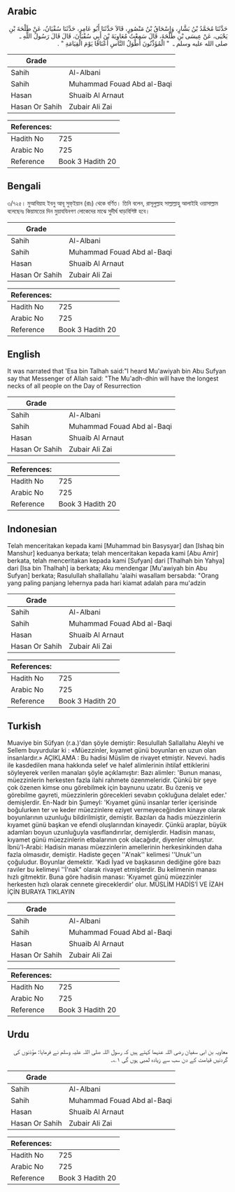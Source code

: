 ## Arabic


<div dir="rtl" lang="ar" style={{fontSize:'larger',backgroundColor:'#f8f9fa',padding:20}}>
حَدَّثَنَا مُحَمَّدُ بْنُ بَشَّارٍ، وَإِسْحَاقُ بْنُ مَنْصُورٍ، قَالاَ حَدَّثَنَا أَبُو عَامِرٍ، حَدَّثَنَا سُفْيَانُ، عَنْ طَلْحَةَ بْنِ يَحْيَى، عَنْ عِيسَى بْنِ طَلْحَةَ، قَالَ سَمِعْتُ مُعَاوِيَةَ بْنَ أَبِي سُفْيَانَ، قَالَ قَالَ رَسُولُ اللَّهِ ـ صلى الله عليه وسلم ـ ‏ "‏ الْمُؤَذِّنُونَ أَطْوَلُ النَّاسِ أَعْنَاقًا يَوْمَ الْقِيَامَةِ ‏"‏ ‏.‏
</div>
<div style={{backgroundColor:'#f8f9fa',padding:20, marginBottom: 10}}><table> <thead> <tr> <th>Grade</th> <th></th> </tr> </thead> <tbody> <tr><td>Sahih</td><td>Al-Albani</td></tr><tr><td>Sahih</td><td>Muhammad Fouad Abd al-Baqi</td></tr><tr><td>Hasan</td><td>Shuaib Al Arnaut</td></tr><tr><td>Hasan Or Sahih</td><td>Zubair Ali Zai</td></tr></tbody></table><table> <thead> <tr> <th>References:</th> <th></th> </tr> </thead> <tbody><tr><td>Hadith No</td><td>725</td></tr><tr><td>Arabic No</td><td>725</td></tr><tr><td>Reference</td><td>Book 3 Hadith 20</td></tr></tbody></table></div>

## Bengali


<div dir="ltr" lang="bn" style={{fontSize:'larger',backgroundColor:'#f8f9fa',padding:20}}>
৩/৭২৫। মুআবিয়াহ ইবনু আবূ সুফ্ইয়ান (রাঃ) থেকে বর্ণিত। তিনি বলেন, রাসূলুল্লাহ সাল্লাল্লাহু আলাইহি ওয়াসাল্লাম বলেছেনঃ কিয়ামতের দিন মুয়াযযিনগণ লোকেদের মাঝে সুদীর্ঘ ঘাড়বিশিষ্ট হবে।
</div>
<div style={{backgroundColor:'#f8f9fa',padding:20, marginBottom: 10}}><table> <thead> <tr> <th>Grade</th> <th></th> </tr> </thead> <tbody> <tr><td>Sahih</td><td>Al-Albani</td></tr><tr><td>Sahih</td><td>Muhammad Fouad Abd al-Baqi</td></tr><tr><td>Hasan</td><td>Shuaib Al Arnaut</td></tr><tr><td>Hasan Or Sahih</td><td>Zubair Ali Zai</td></tr></tbody></table><table> <thead> <tr> <th>References:</th> <th></th> </tr> </thead> <tbody><tr><td>Hadith No</td><td>725</td></tr><tr><td>Arabic No</td><td>725</td></tr><tr><td>Reference</td><td>Book 3 Hadith 20</td></tr></tbody></table></div>

## English


<div dir="ltr" lang="en" style={{fontSize:'larger',backgroundColor:'#f8f9fa',padding:20}}>
It was narrated that 'Esa bin Talhah said:"I heard Mu'awiyah bin Abu Sufyan say that Messenger of Allah said: "The Mu'adh-dhin will have the longest necks of all people on the Day of Resurrection
</div>
<div style={{backgroundColor:'#f8f9fa',padding:20, marginBottom: 10}}><table> <thead> <tr> <th>Grade</th> <th></th> </tr> </thead> <tbody> <tr><td>Sahih</td><td>Al-Albani</td></tr><tr><td>Sahih</td><td>Muhammad Fouad Abd al-Baqi</td></tr><tr><td>Hasan</td><td>Shuaib Al Arnaut</td></tr><tr><td>Hasan Or Sahih</td><td>Zubair Ali Zai</td></tr></tbody></table><table> <thead> <tr> <th>References:</th> <th></th> </tr> </thead> <tbody><tr><td>Hadith No</td><td>725</td></tr><tr><td>Arabic No</td><td>725</td></tr><tr><td>Reference</td><td>Book 3 Hadith 20</td></tr></tbody></table></div>

## Indonesian


<div dir="ltr" lang="id" style={{fontSize:'larger',backgroundColor:'#f8f9fa',padding:20}}>
Telah menceritakan kepada kami [Muhammad bin Basysyar] dan [Ishaq bin Manshur] keduanya berkata; telah menceritakan kepada kami [Abu Amir] berkata, telah menceritakan kepada kami [Sufyan] dari [Thalhah bin Yahya] dari [Isa bin Thalhah] ia berkata; Aku mendengar [Mu'awiyah bin Abu Sufyan] berkata; Rasulullah shallallahu 'alaihi wasallam bersabda: "Orang yang paling panjang lehernya pada hari kiamat adalah para mu'adzin
</div>
<div style={{backgroundColor:'#f8f9fa',padding:20, marginBottom: 10}}><table> <thead> <tr> <th>Grade</th> <th></th> </tr> </thead> <tbody> <tr><td>Sahih</td><td>Al-Albani</td></tr><tr><td>Sahih</td><td>Muhammad Fouad Abd al-Baqi</td></tr><tr><td>Hasan</td><td>Shuaib Al Arnaut</td></tr><tr><td>Hasan Or Sahih</td><td>Zubair Ali Zai</td></tr></tbody></table><table> <thead> <tr> <th>References:</th> <th></th> </tr> </thead> <tbody><tr><td>Hadith No</td><td>725</td></tr><tr><td>Arabic No</td><td>725</td></tr><tr><td>Reference</td><td>Book 3 Hadith 20</td></tr></tbody></table></div>

## Turkish


<div dir="ltr" lang="tr" style={{fontSize:'larger',backgroundColor:'#f8f9fa',padding:20}}>
Muaviye bin Süfyan (r.a.)'dan şöyle demiştir: Resulullah Sallallahu Aleyhi ve Sellem buyurdular ki : «Müezzinler, kıyamet günü boyunları en uzun olan insanlardır.» AÇIKLAMA : Bu hadisi Müslim de rivayet etmiştir. Nevevi. hadis ile kasdedilen mana hakkında selef ve halef alimlerinin ihtilaf ettiklerini söyleyerek verilen manaları şöyle açıklamıştır: Bazı alimler: 'Bunun manası, müezzinlerin herkesten fazla ilahi rahmete özenmeleridir. Çünkü bir şeye çok özenen kimse onu görebilmek için baynunu uzatır. Bu özeniş ve görebilme gayreti, müezzinlerin görecekleri sevabın çokluğuna delalet eder.' demişlerdir. En-Nadr bin ŞumeyI: 'Kıyamet günü insanlar terler içerisinde boğulurken ter ve keder müezzinlere eziyet vermeyeceğinden kinaye olarak boyunlarının uzunluğu bildirilmiştir, demiştir. Bazıları da hadis müezzinlerin kıyamet günü başkan ve efendi oluşlarından kinayedir. Çünkü araplar, büyük adamları boyun uzunluğuyla vasıflandırırlar, demişlerdir. Hadisin manası, kıyamet günü müezzinlerin etbalarının çok olacağıdır, diyenler olmuştur. İbnü'l-Arabi: Hadisin manası müezzinlerin amellerinin herkesinkinden daha fazla olmasıdır, demiştir. Hadiste geçen ''A'nak'' kelimesi ''Unuk''un çoğuludur. Boyunlar demektir. 'Kadi İyad ve başkasının dediğine göre bazı raviler bu kelimeyi ''İ'nak" olarak rivayet etmişlerdir. Bu kelimenin manası hızlı gitmektir. Buna göre hadisin manası: 'Kıyamet günü müezzinler herkesten hızlı olarak cennete gireceklerdir' olur. MÜSLİM HADİS’İ VE İZAH İÇİN BURAYA TIKLAYIN
</div>
<div style={{backgroundColor:'#f8f9fa',padding:20, marginBottom: 10}}><table> <thead> <tr> <th>Grade</th> <th></th> </tr> </thead> <tbody> <tr><td>Sahih</td><td>Al-Albani</td></tr><tr><td>Sahih</td><td>Muhammad Fouad Abd al-Baqi</td></tr><tr><td>Hasan</td><td>Shuaib Al Arnaut</td></tr><tr><td>Hasan Or Sahih</td><td>Zubair Ali Zai</td></tr></tbody></table><table> <thead> <tr> <th>References:</th> <th></th> </tr> </thead> <tbody><tr><td>Hadith No</td><td>725</td></tr><tr><td>Arabic No</td><td>725</td></tr><tr><td>Reference</td><td>Book 3 Hadith 20</td></tr></tbody></table></div>

## Urdu


<div dir="rtl" lang="ur" style={{fontSize:'larger',backgroundColor:'#f8f9fa',padding:20}}>
معاویہ بن ابی سفیان رضی اللہ عنہما کہتے ہیں کہ رسول اللہ صلی اللہ علیہ وسلم نے فرمایا: مؤذنوں کی گردنیں قیامت کے دن سب سے زیادہ لمبی ہوں گی ۱؎۔
</div>
<div style={{backgroundColor:'#f8f9fa',padding:20, marginBottom: 10}}><table> <thead> <tr> <th>Grade</th> <th></th> </tr> </thead> <tbody> <tr><td>Sahih</td><td>Al-Albani</td></tr><tr><td>Sahih</td><td>Muhammad Fouad Abd al-Baqi</td></tr><tr><td>Hasan</td><td>Shuaib Al Arnaut</td></tr><tr><td>Hasan Or Sahih</td><td>Zubair Ali Zai</td></tr></tbody></table><table> <thead> <tr> <th>References:</th> <th></th> </tr> </thead> <tbody><tr><td>Hadith No</td><td>725</td></tr><tr><td>Arabic No</td><td>725</td></tr><tr><td>Reference</td><td>Book 3 Hadith 20</td></tr></tbody></table></div>
